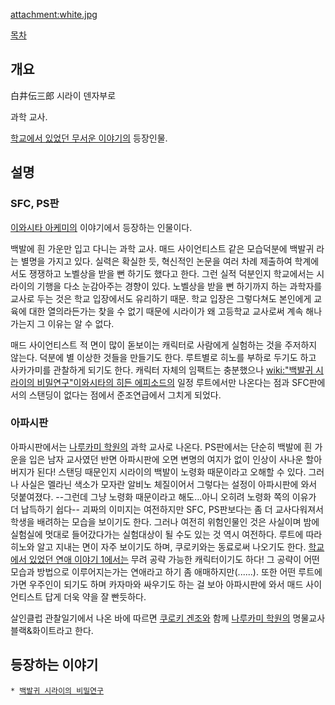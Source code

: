 attachment:white.jpg


[[목차]]

== 개요 ==
白井伝三郎
시라이 덴자부로

과학 교사.

[[학교에서 있었던 무서운 이야기]]의 등장인물. 

== 설명 ==
=== SFC, PS판 ===
[[이와시타 아케미]]의 이야기에서 등장하는 인물이다.

백발에 흰 가운만 입고 다니는 과학 교사. 매드 사이언티스트 같은 모습덕분에 백발귀 라는 별명을 가지고 있다.  실력은 확실한 듯, 혁신적인 논문을 여러 차례 제출하여 학계에서도 쟁쟁하고 노벨상을 받을 뻔 하기도 했다고 한다. 그런 실적 덕분인지 학교에서는 시라이의 기행을 다소 눈감아주는 경향이 있다. 노벨상을 받을 뻔 하기까지 하는 과학자를 교사로 두는 것은 학교 입장에서도 유리하기 때문. 학교 입장은 그렇다쳐도 본인에게 교육에 대한 열의라든가는 찾을 수 없기 때문에 시라이가 왜 고등학교 교사로써 계속 해나가는지 그 이유는 알 수 없다. 

매드 사이언티스트 적 면이 많이 돋보이는 캐릭터로 사람에게 실험하는 것을 주저하지 않는다. 덕분에 별 이상한 것들을 만들기도 한다. 루트별로 히노를 부하로 두기도 하고 사카가미를 관찰하게 되기도 한다. 캐릭터 자체의 임팩트는 충분했으나 [[wiki:"백발귀 시라이의 비밀연구"이와시타의 히든 에피소드]]의 일정 루트에서만 나온다는 점과 SFC판에서의 스탠딩이 없다는 점에서 준조연급에서 그치게 되었다.

=== 아파시판 ===
아파시판에서는 [[나루카미 학원]]의 과학 교사로 나온다. PS판에서는 단순히 백발에 흰 가운을 입은 남자 교사였던 반면 아파시판에 오면 변명의 여지가 없이 인상이 사나운 할아버지가 된다! 스탠딩 때문인지 시라이의 백발이 노령화 때문이라고 오해할 수 있다. 그러나 사실은 멜라닌 색소가 모자란 알비노 체질이어서 그렇다는 설정이 아파시판에 와서 덧붙여졌다. --그런데 그냥 노령화 때문이라고 해도...아니 오히려 노령화 쪽의 이유가 더 납득하기 쉽다-- 괴짜의 이미지는 여전하지만 SFC, PS판보다는 좀 더 교사다워져서 학생을 배려하는 모습을 보이기도 한다. 그러나 여전히 위험인물인 것은 사실이며 밤에 실험실에 멋대로 들어갔다가는 실험대상이 될 수도 있는 것 역시 여전하다. 루트에 따라 히노와 알고 지내는 면이 자주 보이기도 하며, 쿠로키와는 동료로써 나오기도 한다. [[학교에서 있었던 연애 이야기 1]]에서는 무려 공략 가능한 캐릭터이기도 하다! 그 공략이 어떤 모습과 방법으로 이루어지는가는 연애라고 하기 좀 애매하지만(......). 또한 어떤 루트에 가면 우주인이 되기도 하며 카자마와 싸우기도 하는 걸 보아 아파시판에 와서 매드 사이언티스트 답게 더욱 약을 잘 빤듯하다.

살인클럽 관찰일기에서 나온 바에 따르면 [[쿠로키 겐조]]와 함께 [[나루카미 학원]]의 명물교사 블랙&화이트라고 한다.

== 등장하는 이야기 ==
 * [[백발귀 시라이의 비밀연구]]
